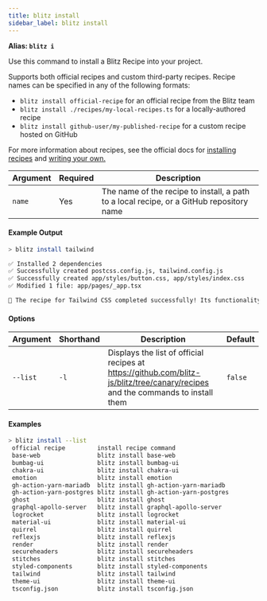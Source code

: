 ```yaml
---
title: blitz install
sidebar_label: blitz install
---
```


**Alias: `blitz i`**

Use this command to install a Blitz Recipe into your project.

Supports both official recipes and custom third-party recipes. Recipe
names can be specified in any of the following formats:

- `blitz install official-recipe` for an official recipe from the Blitz
  team
- `blitz install ./recipes/my-local-recipes.ts` for a locally-authored
  recipe
- `blitz install github-user/my-published-recipe` for a custom recipe
  hosted on GitHub

For more information about recipes, see the official docs for
[installing recipes](using-recipes) and
[writing your own.](writing-recipes)

| Argument | Required | Description                                                                              |
| -------- | -------- | ---------------------------------------------------------------------------------------- |
| `name`   | Yes      | The name of the recipe to install, a path to a local recipe, or a GitHub repository name |

#### Example Output

```bash
> blitz install tailwind

✅ Installed 2 dependencies
✅ Successfully created postcss.config.js, tailwind.config.js
✅ Successfully created app/styles/button.css, app/styles/index.css
✅ Modified 1 file: app/pages/_app.tsx

🎉 The recipe for Tailwind CSS completed successfully! Its functionality is now fully configured in your Blitz app.
```

#### Options

| Argument | Shorthand | Description                                                                                                                     | Default |
| -------- | --------- | ------------------------------------------------------------------------------------------------------------------------------- | ------- |
| `--list` | `-l`      | Displays the list of official recipes at https://github.com/blitz-js/blitz/tree/canary/recipes and the commands to install them | `false` |

#### Examples

```bash
> blitz install --list
 official recipe         install recipe command
 base-web                blitz install base-web
 bumbag-ui               blitz install bumbag-ui
 chakra-ui               blitz install chakra-ui
 emotion                 blitz install emotion
 gh-action-yarn-mariadb  blitz install gh-action-yarn-mariadb
 gh-action-yarn-postgres blitz install gh-action-yarn-postgres
 ghost                   blitz install ghost
 graphql-apollo-server   blitz install graphql-apollo-server
 logrocket               blitz install logrocket
 material-ui             blitz install material-ui
 quirrel                 blitz install quirrel
 reflexjs                blitz install reflexjs
 render                  blitz install render
 secureheaders           blitz install secureheaders
 stitches                blitz install stitches
 styled-components       blitz install styled-components
 tailwind                blitz install tailwind
 theme-ui                blitz install theme-ui
 tsconfig.json           blitz install tsconfig.json
```
